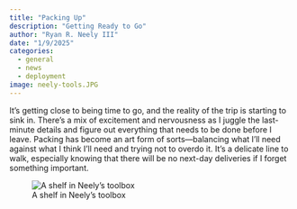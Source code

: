 ```yaml
---
title: "Packing Up"
description: "Getting Ready to Go"
author: "Ryan R. Neely III"
date: "1/9/2025"
categories:
  - general
  - news
  - deployment
image: neely-tools.JPG
---
```


It’s getting close to being time to go, and the reality of the trip is starting to sink in. There’s a mix of excitement and nervousness as I juggle the last-minute details and figure out everything that needs to be done before I leave. Packing has become an art form of sorts—balancing what I’ll need against what I think I’ll need and trying not to overdo it. It’s a delicate line to walk, especially knowing that there will be no next-day deliveries if I forget something important.

![A shelf in Neely's toolbox](neely-tools.JPG)